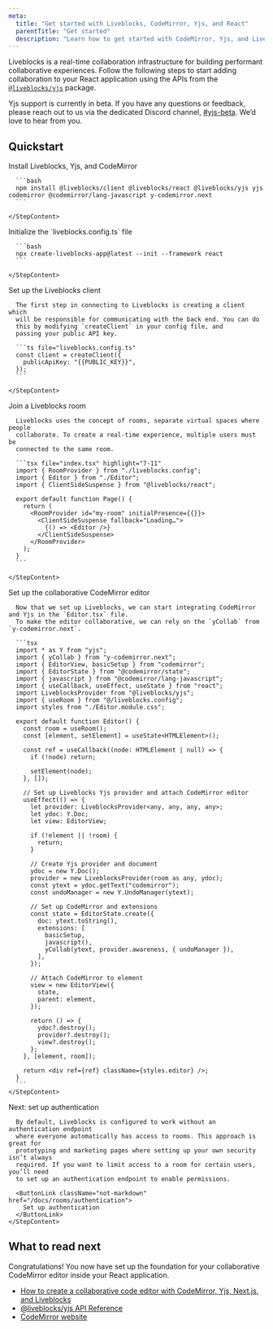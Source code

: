 ```yaml
---
meta:
  title: "Get started with Liveblocks, CodeMirror, Yjs, and React"
  parentTitle: "Get started"
  description: "Learn how to get started with CodeMirror, Yjs, and Liveblocks."
---
```


Liveblocks is a real-time collaboration infrastructure for building performant
collaborative experiences. Follow the following steps to start adding
collaboration to your React application using the APIs from the
[`@liveblocks/yjs`](/docs/api-reference/liveblocks-yjs) package.

<Banner title="Public beta">

Yjs support is currently in beta. If you have any questions or feedback, please
reach out to us via the dedicated Discord channel,
[#yjs-beta](https://discord.com/channels/913109211746009108/1123560088997728328).
We’d love to hear from you.

</Banner>

## Quickstart

<Steps>
  <Step>
    <StepTitle>Install Liveblocks, Yjs, and CodeMirror</StepTitle>
    <StepContent>

      ```bash
      npm install @liveblocks/client @liveblocks/react @liveblocks/yjs yjs codemirror @codemirror/lang-javascript y-codemirror.next
      ```

    </StepContent>

  </Step>
  <Step>
    <StepTitle>Initialize the `liveblocks.config.ts` file</StepTitle>
    <StepContent>

      ```bash
      npx create-liveblocks-app@latest --init --framework react
      ```

    </StepContent>

  </Step>

  <Step>
    <StepTitle>Set up the Liveblocks client</StepTitle>
    <StepContent>

      The first step in connecting to Liveblocks is creating a client which
      will be responsible for communicating with the back end. You can do
      this by modifying `createClient` in your config file, and
      passing your public API key.

      ```ts file="liveblocks.config.ts"
      const client = createClient({
        publicApiKey: "{{PUBLIC_KEY}}",
      });
      ```

    </StepContent>

  </Step>
  <Step>
    <StepTitle>Join a Liveblocks room</StepTitle>
    <StepContent>

      Liveblocks uses the concept of rooms, separate virtual spaces where people
      collaborate. To create a real-time experience, multiple users must be
      connected to the same room.

      ```tsx file="index.tsx" highlight="7-11"
      import { RoomProvider } from "./liveblocks.config";
      import { Editor } from "./Editor";
      import { ClientSideSuspense } from "@liveblocks/react";

      export default function Page() {
        return (
          <RoomProvider id="my-room" initialPresence={{}}>
            <ClientSideSuspense fallback="Loading…">
              {() => <Editor />}
            </ClientSideSuspense>
          </RoomProvider>
        );
      }
      ```

    </StepContent>

  </Step>
  <Step>
    <StepTitle>Set up the collaborative CodeMirror editor</StepTitle>
    <StepContent>

      Now that we set up Liveblocks, we can start integrating CodeMirror and Yjs in the `Editor.tsx` file.
      To make the editor collaborative, we can rely on the `yCollab` from `y-codemirror.next`.

      ```tsx
      import * as Y from "yjs";
      import { yCollab } from "y-codemirror.next";
      import { EditorView, basicSetup } from "codemirror";
      import { EditorState } from "@codemirror/state";
      import { javascript } from "@codemirror/lang-javascript";
      import { useCallback, useEffect, useState } from "react";
      import LiveblocksProvider from "@liveblocks/yjs";
      import { useRoom } from "@/liveblocks.config";
      import styles from "./Editor.module.css";

      export default function Editor() {
        const room = useRoom();
        const [element, setElement] = useState<HTMLElement>();

        const ref = useCallback((node: HTMLElement | null) => {
          if (!node) return;

          setElement(node);
        }, []);

        // Set up Liveblocks Yjs provider and attach CodeMirror editor
        useEffect(() => {
          let provider: LiveblocksProvider<any, any, any, any>;
          let ydoc: Y.Doc;
          let view: EditorView;

          if (!element || !room) {
            return;
          }

          // Create Yjs provider and document
          ydoc = new Y.Doc();
          provider = new LiveblocksProvider(room as any, ydoc);
          const ytext = ydoc.getText("codemirror");
          const undoManager = new Y.UndoManager(ytext);

          // Set up CodeMirror and extensions
          const state = EditorState.create({
            doc: ytext.toString(),
            extensions: [
              basicSetup,
              javascript(),
              yCollab(ytext, provider.awareness, { undoManager }),
            ],
          });

          // Attach CodeMirror to element
          view = new EditorView({
            state,
            parent: element,
          });

          return () => {
            ydoc?.destroy();
            provider?.destroy();
            view?.destroy();
          };
        }, [element, room]);

        return <div ref={ref} className={styles.editor} />;
      }
      ```
    </StepContent>

  </Step>
  <Step lastStep>
    <StepTitle>Next: set up authentication</StepTitle>
    <StepContent>
    
      By default, Liveblocks is configured to work without an authentication endpoint
      where everyone automatically has access to rooms. This approach is great for
      prototyping and marketing pages where setting up your own security isn’t always
      required. If you want to limit access to a room for certain users, you’ll need
      to set up an authentication endpoint to enable permissions.

      <ButtonLink className="not-markdown" href="/docs/rooms/authentication">
        Set up authentication
      </ButtonLink>
    </StepContent>

  </Step>
</Steps>

## What to read next

Congratulations! You now have set up the foundation for your collaborative
CodeMirror editor inside your React application.

- [How to create a collaborative code editor with CodeMirror, Yjs, Next.js, and Liveblocks](/docs/guides/how-to-create-a-collaborative-code-editor-with-codemirror-yjs-nextjs-and-liveblocks)
- [@liveblocks/yjs API Reference](/docs/api-reference/liveblocks-yjs)
- [CodeMirror website](https://codemirror.net)
